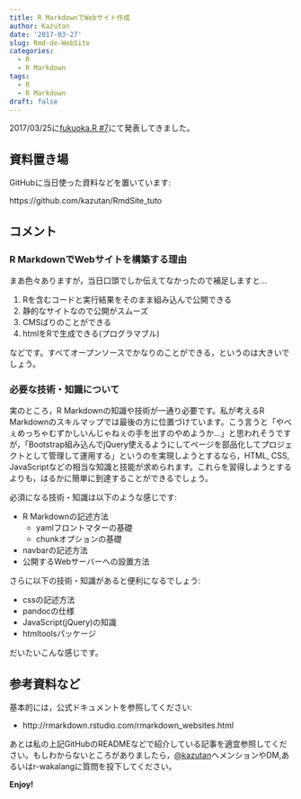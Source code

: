 ```yaml
---
title: R MarkdownでWebサイト作成
author: Kazutan
date: '2017-03-27'
slug: Rmd-de-WebSite
categories:
  - R
  - R Markdown
tags:
  - R
  - R Markdown
draft: false
---
```


2017/03/25に[fukuoka.R #7](https://fukuoka-r.connpass.com/event/50986/)にて発表してきました。

## 資料置き場

GitHubに当日使った資料などを置いています:

https://github.com/kazutan/RmdSite_tuto

## コメント

### R MarkdownでWebサイトを構築する理由

まあ色々ありますが，当日口頭でしか伝えてなかったので補足しますと…

1. Rを含むコードと実行結果をそのまま組み込んで公開できる
2. 静的なサイトなので公開がスムーズ
3. CMSばりのことができる
4. htmlをRで生成できる(プログラマブル)

などです。すべてオープンソースでかなりのことができる，というのは大きいでしょう。

### 必要な技術・知識について

実のところ，R Markdownの知識や技術が一通り必要です。私が考えるR Markdownのスキルマップでは最後の方に位置づけています。こう言うと「やべぇめっちゃむずかしいんじゃねぇの手を出すのやめようか...」と思われそうですが，「Bootstrap組み込んでjQuery使えるようにしてページを部品化してプロジェクトとして管理して運用する」というのを実現しようとするなら，HTML, CSS, JavaScriptなどの相当な知識と技能が求められます。これらを習得しようとするよりも，はるかに簡単に到達することができるでしょう。

必須になる技術・知識は以下のような感じです:

- R Markdownの記述方法
    - yamlフロントマターの基礎
    - chunkオプションの基礎
- navbarの記述方法
- 公開するWebサーバーへの設置方法

さらに以下の技術・知識があると便利になるでしょう:

- cssの記述方法
- pandocの仕様
- JavaScript(jQuery)の知識
- htmltoolsパッケージ

だいたいこんな感じです。

## 参考資料など

基本的には，公式ドキュメントを参照してください:

- http://rmarkdown.rstudio.com/rmarkdown_websites.html

あとは私の上記GitHubのREADMEなどで紹介している記事を適宜参照してください。もしわからないところがありましたら，[@kazutan](https://twitter.com/kazutan)へメンションやDM,あるいはr-wakalangに質問を投下してください。

**Enjoy!**